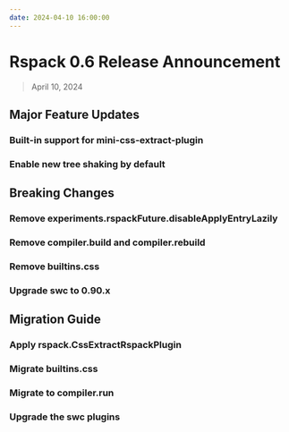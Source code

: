 ```yaml
---
date: 2024-04-10 16:00:00
---
```



# Rspack 0.6 Release Announcement

> April 10, 2024

## Major Feature Updates

### Built-in support for mini-css-extract-plugin

### Enable new tree shaking by default

## Breaking Changes

### Remove experiments.rspackFuture.disableApplyEntryLazily

### Remove compiler.build and compiler.rebuild

### Remove builtins.css

### Upgrade swc to 0.90.x

## Migration Guide

### Apply rspack.CssExtractRspackPlugin

### Migrate builtins.css

### Migrate to compiler.run

### Upgrade the swc plugins

